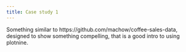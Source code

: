 ```yaml
---
title: Case study 1
---
```


Something similar to https://github.com/machow/coffee-sales-data, designed to show something compelling, that is a good intro to using plotnine.